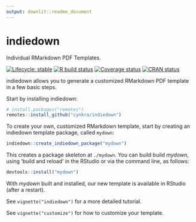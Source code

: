 ```yaml
---
output: downlit::readme_document
---
```

<!-- README.md is generated from README.Rmd on GitHub Actions: do not edit by hand -->

# indiedown

Individual RMarkdown PDF Templates.

<!-- badges: start -->
[![Lifecycle: stable](https://img.shields.io/badge/lifecycle-stable-brightgreen.svg)](https://lifecycle.cynkra.org/articles/stages.html#stable)
[![R build status](https://github.com/cynkra/indiedown/workflows/R-CMD-check/badge.svg)](https://github.com/cynkra/indiedown/actions)
[![Coverage status](https://codecov.io/gh/cynkra/indiedown/branch/master/graph/badge.svg)](https://codecov.io/github/cynkra/indiedown?branch=master)
[![CRAN status](https://www.r-pkg.org/badges/version/indiedown)](https://cran.r-project.org/package=indiedown)
<!-- badges: end -->

indiedown allows you to generate a customized RMarkdown PDF template in a few basic steps.

Start by installing indiedown:

```r
# install.packages("remotes")
remotes::install_github("cynkra/indiedown")
```

To create your own, customized RMarkdown template, start by creating an indiedown template package, called `mydown`:

```r
indiedown::create_indiedown_package("mydown")
```

This creates a package skeleton at `./mydown`. You can build build *mydown*, using 'build and reload' in the RStudio or via the command line, as follows:

```r
devtools::install("mydown")
```

With *mydown* built and installed, our new template is available in RStudio (after a restart).

See `vignette("indiedown")` for a more detailed tutorial.

See `vignette("customize")` for how to customize your template.
